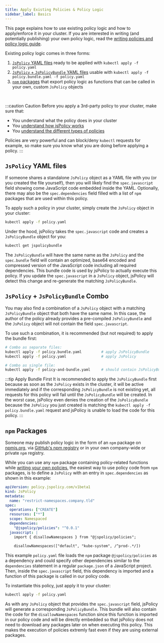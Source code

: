 ```yaml
---
title: Apply Existing Policies & Policy Logic
sidebar_label: Basics
---
```


This page explains how to use existing policy logic and how to apply/enforce it in your cluster. If you are interested in writing (and potentially publishing) your own policy logic, read the [writing policies and policy logic guide](../writing-policies/policy-code.mdx).

Existing policy logic comes in three forms:
1. [`JsPolicy` YAML files](#jspolicy-yaml-files) ready to be applied with `kubectl apply -f policy.yaml`
2. [`JsPolicy` + `JsPolicyBundle` YAML files](#jspolicy--jspolicybundle-combo) usable with `kubectl apply -f policy.bundle.yaml -f policy.yaml`
3. [`npm` packages](#npm-packages) that export policy logic as functions that can be called in your own, custom `JsPolicy` objects

<br/>

:::caution Caution
Before you apply a 3rd-party policy to your cluster, make sure that:
- You understand what the policy does in your cluster
- You [understand how jsPolicy works](../getting-started/understand-jspolicy.mdx)
- You [understand the different types of policies](../using-policies/policy-types.mdx)

Policies are very powerful and can block/deny `kubectl` requests for example, so make sure you know what you are doing before applying a policy.
:::


## `JsPolicy` YAML files
If someone shares a standalone `JsPolicy` object as a YAML file with you (or you created the file yourself), then you will likely find the `spec.javascript` field showing come JavaScript code embedded inside the YAML. Optionally, there may also be the `spec.dependencies` field filled with a list of `npm` packages that are used within this policy.

To apply such a policy in your cluster, simply create the `JsPolicy` object in your cluster:
```bash
kubectl apply -f policy.yaml
```

Under the hood, jsPolicy takes the `spec.javascript` code and creates a `JsPolicyBundle` object for you:
```bash
kubectl get jspolicybundle
```

The `JsPolicyBundle` will have the same name as the `JsPolicy` and the `spec.bundle` field will contain an optimized, base64 encoded and compressed version of the JavaScript code including all required dependencies. This bundle code is used by jsPolicy to actually execute this policy. If you update the `spec.javascript` in a `JsPolicy` object, jsPolicy will detect this change and re-generate the matching `JsPolicyBundle`.


## `JsPolicy` + `JsPolicyBundle` Combo
You may also find a combination of a `JsPolicy` object with a matching `JsPolicyBundle` object that both have the same name. In this case, the author of the policy already provides a pre-compiled `JsPolicyBundle` and the `JsPolicy` object will not contain the field `spec.javascript`.

To use such a combination, it is recommended (but not required) to apply the bundle first:
```bash
# Combo as separate files:
kubectl apply -f policy.bundle.yaml         # apply JsPolicyBundle
kubectl apply -f policy.yaml                # apply JsPolicy

# Combo as single file:
kubectl apply -f policy-and-bundle.yaml     # should contain JsPolicyBundle + "---" + JsPolicy
```

:::tip Apply Bundle First
It is recommended to apply the `JsPolicyBundle` first because as soon as the `JsPolicy` exists in the cluster, it will be active immediately and if the corresponding `JsPolicyBundle` is not existing yet, all requests for this policy will fail until the `JsPolicyBundle` will be created. In the worst case, jsPolicy even denies the creation of the `JsPolicyBundle` because the `JsPolicy` you just created is matching the `kubectl apply -f policy.bundle.yaml` request and jsPolicy is unable to load the code for this policy.
:::


## `npm` Packages
Someone may publish policy logic in the form of an `npm` package on [npmjs.org](https://npmjs.com/), via [GitHub's npm registry](https://docs.github.com/en/packages/working-with-a-github-packages-registry/working-with-the-npm-registry) or in your own company-wide or private `npm` registry.

While you can use any `npm` package containing policy-related functions while [writing your own policies](../writing-policies/policy-code.mdx), the easiest way to use policy code from `npm` packages, is to define a `JsPolicy` with an entry in `spec.dependencies` as shown in this example:

```yaml title="policy.yaml"
apiVersion: policy.jspolicy.com/v1beta1
kind: JsPolicy
metadata:
  name: "restrict-namespaces.company.tld"
spec:
  operations: ["CREATE"]
  resources: ["*"]
  scope: Namespaced
  dependencies:
    "@jspolicy/policies": "^0.0.1"
  javascript: |
    import { disallowNamespaces } from "@jspolicy/policies";
    
    disallowNamespaces(["default", "kube-system", /^prod-.*/])
```

This example `policy.yaml` file loads the `npm` package `@jspolicy/policies` as a dependency and could specify other dependencies similar to the `dependencies` statement in a regular `package.json` of a JavaScript project. Then, inside the `spec.javascript` field, this dependency is imported and a function of this package is called in our policy code.

To instantiate this policy, just apply it to your cluster:
```bash
kubectl apply -f policy.yaml
```
As with any `JsPolicy` object that provides the `spec.javascript` field, jsPolicy will generate a corresponding `JsPolicyBundle`. This bundle will also contain the code for the `disallowNamespaces` function since this function is imported in our policy code and will be directly embedded so that jsPolicy does not need to download any packages later on when executing this policy. This makes the execution of policies extremly fast even if they are using external packages.